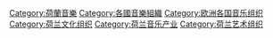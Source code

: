 [[Category:荷蘭音樂|Category:荷蘭音樂]]
[[Category:各國音樂組織|Category:各國音樂組織]]
[[Category:欧洲各国音乐组织|Category:欧洲各国音乐组织]]
[[Category:荷兰文化组织|Category:荷兰文化组织]]
[[Category:荷兰音乐产业|Category:荷兰音乐产业]]
[[Category:荷兰艺术组织|Category:荷兰艺术组织]]